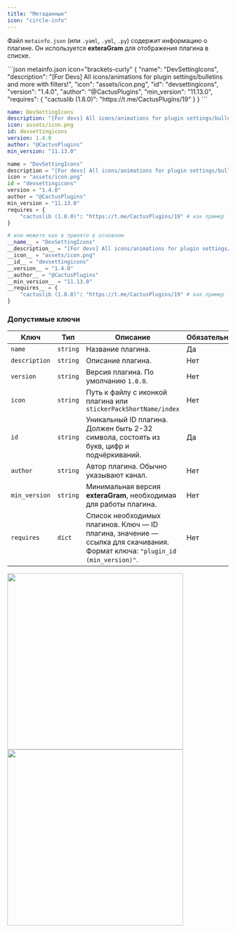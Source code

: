 ```yaml
---
title: "Метаданные"
icon: "circle-info"
---
```


Файл `metainfo.json` (или `.yaml`, `.yml`, `.py`) содержит информацию о плагине. Он используется **exteraGram** для отображения плагина в списке.

<CodeGroup>
```json metainfo.json icon="brackets-curly"
{
    "name": "DevSettingIcons",
    "description": "[For Devs] All icons/animations for plugin settings/bulletins and more with filters!",
    "icon": "assets/icon.png",
    "id": "devsettingicons",
    "version": "1.4.0",
    "author": "@CactusPlugins",
    "min_version": "11.13.0",
    "requires": {
        "cactuslib (1.8.0)": "https://t.me/CactusPlugins/19"
    }
}
```

```yaml metainfo.yaml (.yml) icon="line-columns"
name: DevSettingIcons
description: "[For devs] All icons/animations for plugin settings/bulletins and more with filters!"
icon: assets/icon.png
id: devsettingicons
version: 1.4.0
author: "@CactusPlugins"
min_version: "11.13.0"
```

```python metainfo.py icon="python"
name = "DevSettingIcons"
description = "[For devs] All icons/animations for plugin settings/bulletins and more with filters!"
icon = "assets/icon.png"
id = "devsettingicons"
version = "1.4.0"
author = "@CactusPlugins"
min_version = "11.13.0"
requires = {
    "cactuslib (1.8.0)": "https://t.me/CactusPlugins/19" # как пример требуемого плагина
}

# или можете как в принято в основном
__name__ = "DevSettingIcons"
__description__ = "[For devs] All icons/animations for plugin settings/bulletins and more with filters!"
__icon__ = "assets/icon.png"
__id__ = "devsettingicons"
__version__ = "1.4.0"
__author__ = "@CactusPlugins"
__min_version__ = "11.13.0"
__requires__ = {
    "cactuslib (1.8.0)": "https://t.me/CactusPlugins/19" # как пример требуемого плагина
}
```
</CodeGroup>

### Допустимые ключи

| Ключ          | Тип      | Описание                                                                                                                              | Обязательный |
|---------------|----------|---------------------------------------------------------------------------------------------------------------------------------------|--------------|
| `name`        | `string` | Название плагина.                                                                                                                     | Да           |
| `description` | `string` | Описание плагина.                                                                                                                     | Нет          |
| `version`     | `string` | Версия плагина. По умолчанию `1.0.0`.                                                                                                 | Нет          |
| `icon`        | `string` | Путь к файлу с иконкой плагина или `stickerPackShortName/index`                                                                       | Нет          |
| `id`          | `string` | Уникальный ID плагина. Должен быть 2-32 символа, состоять из букв, цифр и подчёркиваний.                                              | Да           |
| `author`      | `string` | Автор плагина. Обычно указывают канал.                                                                                                | Нет          |
| `min_version` | `string` | Минимальная версия **exteraGram**, необходимая для работы плагина.                                                                    | Нет          |
| `requires`    | `dict`   | Список необходимых плагинов. Ключ — ID плагина, значение — ссылка для скачивания. Формат ключа: `"plugin_id (min_version)"`.          | Нет          |



<Frame caption="Меню установки плагина при отсутствии необходимых плагинов (`metainfo.requires`)">
  <img src="/images/elyx/required_plugins_ru.jpg" width="400" />
  <img src="/images/elyx/required_plugins_en.jpg" width="400" />
</Frame>
